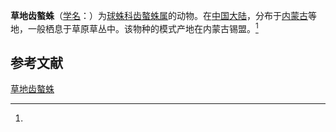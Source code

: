 {{Speciesbox
| name = 草地齿螯蛛
| status = 
| status_system = 
| image = 
| genus = Enoplognatha
| species = gramineusa
| authority = (Zhu, 1998)<ref name='id13046'>{{cite web| url =http://www.bioinfo.cn/db05/BjdwSpecies.php?action=view&id=13046| title =草地齿螯蛛| work =《中国动物物种编目数据库》| publisher =中国科学院微生物研究所| author =中国科学院动物研究所| accessdate =2009-04-28| deadurl =yes| archiveurl =https://web.archive.org/web/20160305053444/http://www.bioinfo.cn/db05/BjdwSpecies.php?action=view&id=13046| archivedate =2016-03-05}}</ref>
}}

'''草地齿螯蛛'''（[[学名|学名]]：{{lang|la|''Enoplognatha gramineusa''}}）为[[球蛛科|球蛛科]][[齿螯蛛属|齿螯蛛属]]的动物。在[[中国大陆|中国大陆]]，分布于[[内蒙古|内蒙古]]等地，一般栖息于草原草丛中。该物种的模式产地在内蒙古锡盟。<ref name='id13046'/>

== 参考文献 ==
{{reflist}}

{{Wikispecies|Enoplognatha gramineusa}}
{{Taxonbar|from=Q1058837}}

[[Category:齿螯蛛属|草地齿螯蛛]]


{{蜘蛛小作品}}